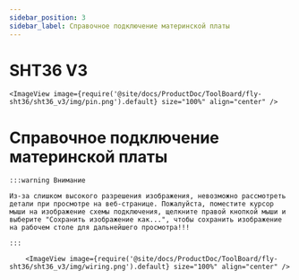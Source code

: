 ```yaml
---
sidebar_position: 3
sidebar_label: Справочное подключение материнской платы
---
```



# SHT36 V3

    <ImageView image={require('@site/docs/ProductDoc/ToolBoard/fly-sht36/sht36_v3/img/pin.png').default} size="100%" align="center" />


# Справочное подключение материнской платы

    :::warning Внимание

    Из-за слишком высокого разрешения изображения, невозможно рассмотреть детали при просмотре на веб-странице. Пожалуйста, поместите курсор мыши на изображение схемы подключения, щелкните правой кнопкой мыши и выберите "Сохранить изображение как...", чтобы сохранить изображение на рабочем столе для дальнейшего просмотра!!!

    :::

        <ImageView image={require('@site/docs/ProductDoc/ToolBoard/fly-sht36/sht36_v3/img/wiring.png').default} size="100%" align="center" />